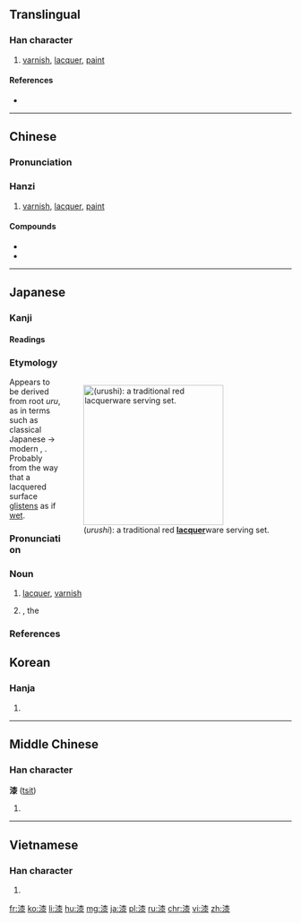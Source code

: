 {{also|柒}}
==Translingual==

===Han character===
{{Han char|rn=85|rad=水|as=11|sn=14|four=3413<sub>2</sub>|canj=水木人水 (EDOE)}}

# [[varnish]], [[lacquer]], [[paint]]

====References====
* {{Han ref|kx=0644.280|dkj=18108|dj=1053.050|hdz=31716.090|uh=6F06|ud=28422|bh=BAA3|bd=47779}}

----

==Chinese==

===Pronunciation===
{{zh-pron
|m=qī
|c=cat1
|h=pfs=chhit
|mn=chhat
|mc=y
|cat=n}}

===Hanzi===
{{zh-noun}}

# [[varnish]], [[lacquer]], [[paint]]

====Compounds====
* {{zh-l|漆器}}
* {{zh-l|油漆}}

----

==Japanese==

===Kanji===
{{ja-kanji|grade=c|rs=水11}}

====Readings====
{{ja-readings
|goon=[[しち]] (shichi) {{non-joyo-reading}}
|kanon=[[しつ]] (shitsu)
|kun=[[うるし]] (urushi)
|nanori=[[うる]] (uru)
}}

===Etymology===
<div style="float:right;">
{{wikipedia|lang=ja}}
{{wikipedia|Lacquer}}
[[File:Wajimanurie.JPG|thumb|250px|{{lang|ja|漆}} (''urushi''): a traditional red '''[[lacquer]]'''ware serving set.]]
</div>
{{ja-kanjitab|yomi=k|うるし}}
Appears to be derived from {{etyl|ojp|ja|sort=うるし}} root ''uru'', as in terms such as classical Japanese {{m|ja|潤う|tr=urufu}} → modern {{m|ja|潤う|tr=uruou||to be moist}}, {{m|ja|うるうる|tr=uruuru||wetly, moistly|pos=adverb}}.  Probably from the way that a lacquered surface [[glisten]]s as if [[wet]].

===Pronunciation===
{{ja-pron|yomi=k|うるし|acc=0|acc_ref=DJR}}

===Noun===
{{ja-noun|うるし}}

# [[lacquer]], [[varnish]]
# {{taxlink|Toxicodendron vernicifluum|species|noshow=1}}, the {{vern|lacquer tree}}

===References===
<references/>

==Korean==

===Hanja===
{{ko-hanja|hangeul=칠|eumhun=|rv=chil|mr=ch'il|y=chil}}

# {{defn|lang=ko|sort=水11}}

----

==Middle Chinese==

===Han character===
'''漆''' ([[tsit]])

# {{defn|lang=ltc|sort=水11}}

----

==Vietnamese==

===Han character===
{{vi-hantu|[[tất]]|rs=水11}}

# {{defn|lang=vi|sort=水11}}

[[fr:漆]]
[[ko:漆]]
[[li:漆]]
[[hu:漆]]
[[mg:漆]]
[[ja:漆]]
[[pl:漆]]
[[ru:漆]]
[[chr:漆]]
[[vi:漆]]
[[zh:漆]]